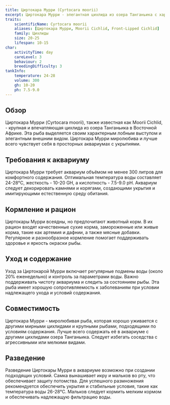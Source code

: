 ```yaml
---
title: Циртокара Мурри (Cyrtocara moorii)
excerpt: Циртокара Мурри - элегантная цихлида из озера Танганьика с характерным лобным выступом. Подходит для просторных аквариумов с укрытиями.
traits:
    scientificName: Cyrtocara moorii
    aliases: [Циртокара Мурри, Moorii Cichlid, Front-Lipped Cichlid]
    family: Цихлиды
    size: 20-25
    lifespan: 10-15
char:
    activityTime: day
    careLevel: 3
    behaviour: 2
    breedingDifficulty: 3
tankInfo:
    temperature: 24-28
    volume: 300
    gh: 10-20
    ph: 7.5-9.0
---
```


## Обзор
Циртокара Мурри (Cyrtocara moorii), также известная как Moorii Cichlid, - крупная и впечатляющая цихлида из озера Танганьика в Восточной Африке. Эта рыба выделяется своим характерным лобным выступом и элегантным внешним видом. Циртокара Мурри миролюбива и лучше всего чувствует себя в просторных аквариумах с укрытиями.

## Требования к аквариуму
Циртокара Мурри требует аквариум объёмом не менее 300 литров для комфортного содержания. Оптимальная температура воды составляет 24-28°C, жесткость - 10-20 GH, а кислотность - 7.5-9.0 pH. Аквариум следует декорировать камнями и корягами, создающими укрытия и имитирующими естественную среду обитания.

## Кормление и рацион
Циртокары Мурри всеядны, но предпочитают животный корм. В их рацион входят качественные сухие корма, замороженные или живые корма, такие как артемия и дафнии, а также мясные добавки. Регулярное и разнообразное кормление помогает поддерживать здоровье и яркость окраски рыбы.

## Уход и содержание
Уход за Циртокарой Мурри включает регулярные подмены воды (около 20% еженедельно) и контроль за параметрами воды. Важно поддерживать чистоту аквариума и следить за состоянием рыбы. Эта рыба имеет хорошую сопротивляемость к заболеваниям при условии надлежащего ухода и условий содержания.

## Совместимость
Циртокара Мурри - миролюбивая рыба, которая хорошо уживается с другими мирными цихлидами и крупными рыбами, подходящими по условиям содержания. Лучше всего содержать её в аквариуме с другими цихлидами озера Танганьика. Следует избегать соседства с агрессивными или мелкими видами.

## Разведение
Разведение Циртокары Мурри в аквариуме возможно при создании подходящих условий. Самка вынашивает икру и мальков во рту, что обеспечивает защиту потомства. Для успешного размножения рекомендуется обеспечить укрытия и стабильные условия, такие как температура воды 26-28°C. Мальков следует кормить мелким кормом и обеспечивать надлежащую фильтрацию воды.
